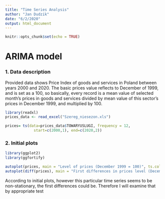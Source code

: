 ```yaml
---
title: "Time Series Analysis"
author: "Jan Dudzik"
date: "6/2/2020"
output: html_document
---
```


```r
knitr::opts_chunk$set(echo = TRUE)
```

# ARIMA model

### 1. Data description
Provided data shows Price Index of goods and services in Poland between years 2000 and 2020. The basic prices value reflects to December of 1999, and is set as a 100, so basically, every record is a mean value of selected month's prices in goods and services divided by mean value of this sector's prices in December 1999, and multiplied by 100.

```r
library(readxl)
prices_data <- read_excel("Szereg_niesezon.xls")

prices= ts(data=prices_data$TOWARYUSLUGI, frequency = 12,             
             start=c(2000,1), end=c(2020,2)) 


```

### 2. Initial plots
```r
library(ggplot2)
library(ggfortify)

autoplot(prices, main = "Level of prices (December 1999 = 100)", ts.colour = 'red',xlab="Year", ylab="Prices level", lty=3)
autoplot(diff(prices), main = "First differences in prices level (December 1999 = 100)", ts.colour = 'blue',xlab="Year", ylab="Difference of price level", lty=3)

```

According to initial plots, however this particular time series seems to be non-stationary, the first differences could be. Therefore I will examine that by appropriate test